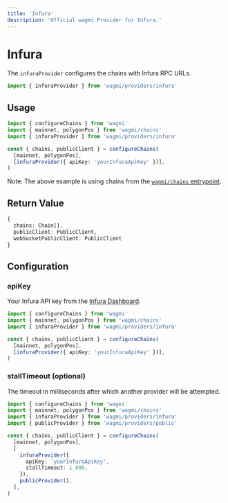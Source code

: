 ```yaml
---
title: 'Infura'
description: 'Official wagmi Provider for Infura.'
---
```



# Infura

The `infuraProvider` configures the chains with Infura RPC URLs.

```ts
import { infuraProvider } from 'wagmi/providers/infura'
```

## Usage

```ts
import { configureChains } from 'wagmi'
import { mainnet, polygonPos } from 'wagmi/chains'
import { infuraProvider } from 'wagmi/providers/infura'

const { chains, publicClient } = configureChains(
  [mainnet, polygonPos],
  [infuraProvider({ apiKey: 'yourInfuraApiKey' })],
)
```

Note: The above example is using chains from the [`wagmi/chains` entrypoint](/react/chains#wagmichains).

## Return Value

```ts
{
  chains: Chain[],
  publicClient: PublicClient,
  webSocketPublicClient: PublicClient
}
```

## Configuration

### apiKey

Your Infura API key from the [Infura Dashboard](https://infura.io/login).

```ts {7}
import { configureChains } from 'wagmi'
import { mainnet, polygonPos } from 'wagmi/chains'
import { infuraProvider } from 'wagmi/providers/infura'

const { chains, publicClient } = configureChains(
  [mainnet, polygonPos],
  [infuraProvider({ apiKey: 'yourInfuraApiKey' })],
)
```

### stallTimeout (optional)

The timeout in milliseconds after which another provider will be attempted.

```ts {11}
import { configureChains } from 'wagmi'
import { mainnet, polygonPos } from 'wagmi/chains'
import { infuraProvider } from 'wagmi/providers/infura'
import { publicProvider } from 'wagmi/providers/public'

const { chains, publicClient } = configureChains(
  [mainnet, polygonPos],
  [
    infuraProvider({
      apiKey: 'yourInfuraApiKey',
      stallTimeout: 1_000,
    }),
    publicProvider(),
  ],
)
```
